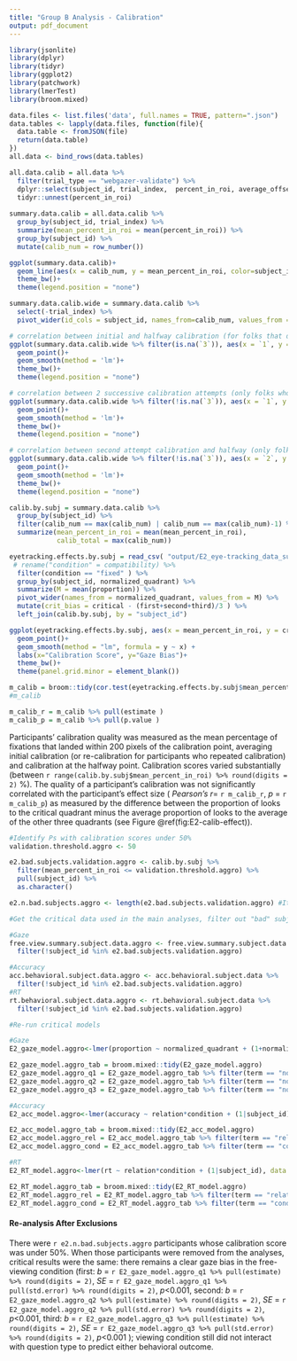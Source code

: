 ```yaml
---
title: "Group B Analysis - Calibration"
output: pdf_document
---
```


```r
library(jsonlite)
library(dplyr)
library(tidyr)
library(ggplot2)
library(patchwork)
library(lmerTest)
library(broom.mixed)
```



<!--Read JSON files and bind together into a tibble.-->

```r
data.files <- list.files('data', full.names = TRUE, pattern=".json")
data.tables <- lapply(data.files, function(file){
  data.table <- fromJSON(file)
  return(data.table)
})
all.data <- bind_rows(data.tables)
```

```r

all.data.calib = all.data %>% 
  filter(trial_type == "webgazer-validate") %>% 
  dplyr::select(subject_id, trial_index,  percent_in_roi, average_offset) %>% 
  tidyr::unnest(percent_in_roi)
  
summary.data.calib = all.data.calib %>% 
  group_by(subject_id, trial_index) %>% 
  summarize(mean_percent_in_roi = mean(percent_in_roi)) %>% 
  group_by(subject_id) %>% 
  mutate(calib_num = row_number())
```

```r
ggplot(summary.data.calib)+
  geom_line(aes(x = calib_num, y = mean_percent_in_roi, color=subject_id))+
  theme_bw()+
  theme(legend.position = "none") 
```
```r
summary.data.calib.wide = summary.data.calib %>% 
  select(-trial_index) %>% 
  pivot_wider(id_cols = subject_id, names_from=calib_num, values_from = mean_percent_in_roi )

# correlation between initial and halfway calibration (for folks that didn't need to redo calibration)
ggplot(summary.data.calib.wide %>% filter(is.na(`3`)), aes(x = `1`, y = `2`))+
  geom_point()+
  geom_smooth(method = 'lm')+
  theme_bw()+
  theme(legend.position = "none") 

# correlation between 2 successive calibration attempts (only folks who redid calibration)
ggplot(summary.data.calib.wide %>% filter(!is.na(`3`)), aes(x = `1`, y = `2`))+
  geom_point()+
  geom_smooth(method = 'lm')+
  theme_bw()+
  theme(legend.position = "none") 

# correlation between second attempt calibration and halfway (only folks who redid calibration)
ggplot(summary.data.calib.wide %>% filter(!is.na(`3`)), aes(x = `2`, y = `3`))+
  geom_point()+
  geom_smooth(method = 'lm')+
  theme_bw()+
  theme(legend.position = "none") 
```

```r

calib.by.subj = summary.data.calib %>% 
  group_by(subject_id) %>% 
  filter(calib_num == max(calib_num) | calib_num == max(calib_num)-1) %>% #AJ: excludes initial calibrations of those who recalibrated, to be in line with other Expts
  summarize(mean_percent_in_roi = mean(mean_percent_in_roi),
            calib_total = max(calib_num))

eyetracking.effects.by.subj = read_csv( "output/E2_eye-tracking_data_subj.csv") %>% 
 # rename("condition" = compatibility) %>% 
  filter(condition == "fixed" ) %>% 
  group_by(subject_id, normalized_quadrant) %>% 
  summarize(M = mean(proportion)) %>% 
  pivot_wider(names_from = normalized_quadrant, values_from = M) %>% 
  mutate(crit_bias = critical - (first+second+third)/3 ) %>% 
  left_join(calib.by.subj, by = "subject_id")


```

```r
ggplot(eyetracking.effects.by.subj, aes(x = mean_percent_in_roi, y = crit_bias))+
  geom_point()+
  geom_smooth(method = "lm", formula = y ~ x) +
  labs(x="Calibration Score", y="Gaze Bias")+
  theme_bw()+
  theme(panel.grid.minor = element_blank())
```

```r

m_calib = broom::tidy(cor.test(eyetracking.effects.by.subj$mean_percent_in_roi, eyetracking.effects.by.subj$crit_bias))
#m_calib 
```

```r
m_calib_r = m_calib %>% pull(estimate ) 
m_calib_p = m_calib %>% pull(p.value ) 

```

Participants' calibration quality was measured as the mean percentage of fixations that landed within 200 pixels of the calibration point, averaging initial calibration (or re-calibration for participants who repeated calibration) and calibration at the halfway point. Calibration scores varied substantially (between `r range(calib.by.subj$mean_percent_in_roi) %>% round(digits = 2)` %). 
The quality of a participant's calibration was not significantly correlated with the participant's effect size ( _Pearson's r_= `r m_calib_r`, _p_ = `r m_calib_p`) as measured by the difference between the proportion of looks to the critical quadrant minus the average proportion of looks to the average of the other three quadrants (see Figure\ \@ref(fig:E2-calib-effect)).

```r
#Identify Ps with calibration scores under 50%
validation.threshold.aggro <- 50

e2.bad.subjects.validation.aggro <- calib.by.subj %>%
  filter(mean_percent_in_roi <= validation.threshold.aggro) %>%
  pull(subject_id) %>%
  as.character()

e2.n.bad.subjects.aggro <- length(e2.bad.subjects.validation.aggro) #It's 12

#Get the critical data used in the main analyses, filter out "bad" subjs

#Gaze
free.view.summary.subject.data.aggro <- free.view.summary.subject.data %>%
  filter(!subject_id %in% e2.bad.subjects.validation.aggro)

#Accuracy
acc.behavioral.subject.data.aggro <- acc.behavioral.subject.data %>%
  filter(!subject_id %in% e2.bad.subjects.validation.aggro)
#RT
rt.behavioral.subject.data.aggro <- rt.behavioral.subject.data %>%
  filter(!subject_id %in% e2.bad.subjects.validation.aggro)
```

```r
#Re-run critical models

#Gaze
E2_gaze_model.aggro<-lmer(proportion ~ normalized_quadrant + (1+normalized_quadrant|subject_id), data = free.view.summary.subject.data.aggro)

E2_gaze_model.aggro_tab = broom.mixed::tidy(E2_gaze_model.aggro) 
E2_gaze_model.aggro_q1 = E2_gaze_model.aggro_tab %>% filter(term == "normalized_quadrantfirst")
E2_gaze_model.aggro_q2 = E2_gaze_model.aggro_tab %>% filter(term == "normalized_quadrantsecond")
E2_gaze_model.aggro_q3 = E2_gaze_model.aggro_tab %>% filter(term == "normalized_quadrantthird")

#Accuracy
E2_acc_model.aggro<-lmer(accuracy ~ relation*condition + (1|subject_id), data = acc.behavioral.subject.data.aggro)

E2_acc_model.aggro_tab = broom.mixed::tidy(E2_acc_model.aggro) 
E2_acc_model.aggro_rel = E2_acc_model.aggro_tab %>% filter(term == "relation1")
E2_acc_model.aggro_cond = E2_acc_model.aggro_tab %>% filter(term == "condition1")

#RT
E2_RT_model.aggro<-lmer(rt ~ relation*condition + (1|subject_id), data = rt.behavioral.subject.data.aggro)

E2_RT_model.aggro_tab = broom.mixed::tidy(E2_RT_model.aggro) 
E2_RT_model.aggro_rel = E2_RT_model.aggro_tab %>% filter(term == "relation1")
E2_RT_model.aggro_cond = E2_RT_model.aggro_tab %>% filter(term == "condition1")

```
#### Re-analysis After Exclusions
There were `r e2.n.bad.subjects.aggro` participants whose calibration score was under 50%. When those participants were removed from the analyses, critical results were the same: there remains a clear gaze bias in the free-viewing condition (first: _b_ =  `r E2_gaze_model.aggro_q1 %>% pull(estimate) %>% round(digits = 2)`, _SE_ =  `r E2_gaze_model.aggro_q1 %>% pull(std.error) %>% round(digits = 2)`, _p_<0.001, second: _b_ =  `r E2_gaze_model.aggro_q2 %>% pull(estimate) %>% round(digits = 2)`, _SE_ =  `r E2_gaze_model.aggro_q2 %>% pull(std.error) %>% round(digits = 2)`, _p_<0.001, third: _b_ =  `r E2_gaze_model.aggro_q3 %>% pull(estimate) %>% round(digits = 2)`, _SE_ =  `r E2_gaze_model.aggro_q3 %>% pull(std.error) %>% round(digits = 2)`, _p_<0.001 ); viewing condition still did not interact with question type to predict either behavioral outcome.
